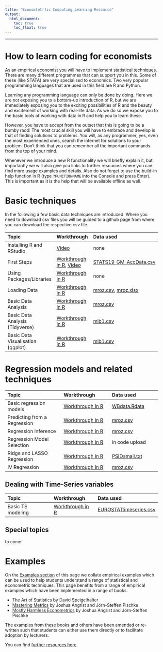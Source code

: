 ```yaml
---
title: "Econom(etr)ic Computing Learning Resource"
output:
  html_document:
    toc: true
    toc_float: true
---
```


----

# How to learn coding for economists

As an empirical economist you will have to implement statistical techniques. There are many different programmes that can support you in this. Some of these (like STATA) are very specialised to economics. Two very popular programming languages that are used in this field are R and Python.

Learning any programming language can only be done by doing. Here we are not exposing you to a bottom-up introduction of R, but we are immediately exposing you to the exciting possibilities of R and the beauty and excitement of working with real-life data. As we do so we expose you to the basic tools of working with data in R and help you to learn these.

However, you have to accept from the outset that this is going to be a bumby raod! The most crucial skill you will have to embrace and develop is that of finding solutions to problems. You will, as any programmer, yes, even the most experienced ones, search the internet for solutions to your problem. Don't think that you can remember all the important commands from the top of your mind.

Whenever we introduce a new R functionality we will briefly explain it, but importantly we will also give you links to further resources where you can find more usage examples and details. Also do not forget to use the build-in help function in R (type `?FUNCTIONNAME` into the Console and press Enter). This is important as it is the help that will be available offline as well.

# Basic techniques

In the following a few basic data techniques are introduced. Where you need to download csv files you will be guided to a github page from where you can download the respective csv file.

| Topic | Workthrough | Data used |
|:------|:-----|:-----|
| Installing R and RStudio |  [Video](https://youtu.be/0HzKf-StvOE?si=obnXCLWVP7sIsDy4) | none
| First Steps |  [Workthrough in R](https://datasquad.github.io/ECLR/R_FirstSteps.html), [Video](https://youtu.be/fPRcu9g7ZTQ) | [STATS19_GM_AccData.csv](https://github.com/datasquad/ECLR/blob/gh-pages/data/STATS19_GM_AccData.csv)
| Using Packages/Libraries | [Workthrough in R](https://datasquad.github.io/ECLR/R_Packages.html) | none
| Loading Data | [Workthrough in R](https://datasquad.github.io/ECLR/R_DataDownload.html) | [mroz.csv](https://github.com/datasquad/ECLR/blob/gh-pages/data/Mroz.csv), [mroz.xlsx](https://github.com/datasquad/ECLR/raw/gh-pages/data/Mroz.xlsx)
| Basic Data Analysis | [Workthrough in R](https://datasquad.github.io/ECLR/R_BasicDataAnalysis.html) | [mroz.csv](https://github.com/datasquad/ECLR/blob/gh-pages/data/Mroz.csv) 
| Basic Data Analysis (Tidyverse) | [Workthrough in R](https://datasquad.github.io/ECLR/R_SummaryStatsTidyverse.html) | [mlb1.csv](https://github.com/datasquad/ECLR/blob/gh-pages/data/mlb1.csv) 
| Basic Data Visualisation (ggplot) | [Workthrough in R](https://datasquad.github.io/ECLR/R_GraphIntro.html) | [mlb1.csv](https://github.com/datasquad/ECLR/blob/gh-pages/data/mlb1.csv) 

# Regression models and related techniques

| Topic | Workthrough | Data used |
|:------|:-----|:-----|
| Basic regression models | [Workthrough in R](https://datasquad.github.io/ECLR/R_RegressionIntro.html) | [WBdata.Rdata](https://github.com/datasquad/ECLR/blob/gh-pages/data/WBdata.Rdata) 
| Predicting from a Regression | [Workthrough in R](https://datasquad.github.io/ECLR/R_RegressionPrediction/R_RegressionPrediction.html) | [mroz.csv](https://github.com/datasquad/ECLR/blob/gh-pages/data/Mroz.csv)
| Regression Inference | [Workthrough in R](https://datasquad.github.io/ECLR/R_RegressionInference.html) | [mroz.csv](https://github.com/datasquad/ECLR/blob/gh-pages/data/Mroz.csv)
| Regression Model Selection | [Workthrough in R](https://datasquad.github.io/ECLR/R_VariableSelection_Credit/R_VariableSelection_Credit.html) | in code upload
| Ridge and LASSO Regression | [Workthrough in R](https://datasquad.github.io/ECLR/R_RidgeLasso/R_RidgeLasso.html) | [PSIDsmall.txt](https://github.com/datasquad/ECLR/blob/gh-pages/data/PSIDsmall.txt)
| IV Regression | [Workthrough in R](https://datasquad.github.io/ECLR/R_RegressionIV.html) | [mroz.csv](https://github.com/datasquad/ECLR/blob/gh-pages/data/Mroz.csv)

## Dealing with Time-Series variables

| Topic | Workthrough | Data used |
|:------|:-----|:-----|
| Basic TS modeling | [Workthrough in R](https://datasquad.github.io/ECLR/R_TS_Modelling.html) | [EUROSTATtimeseries.csv](https://github.com/datasquad/ECLR/blob/gh-pages/data/EUROSTATtimeseries.csv) 


## Special topics

to come

# Examples

On the [Examples section](https://datasquad.github.io/ECLR/examples.html) of this page we collate empirical examples which can be used to help students understand a range of statistical and econometric techniques. This page benefits from a range of empirical examples which have been implemented in a range of books.

- [The Art of Statistics](https://dspiegel29.github.io/ArtofStatistics/) by David Speigelhalter
- [Mastering Metrics](https://www.masteringmetrics.com/) by Joshua Angrist and J&ouml;rn-Steffen Pischke
- [Mostly Harmless Econometrics](https://economics.mit.edu/faculty/angrist/data1/mhe) by Joshua Angrist and J&ouml;rn-Steffen Pischke

The examples from these books and others have been amended or re-written such that students can either use them directly or to facilitate adoption by lecturers.

You can find [further resources here](https://datasquad.github.io/ECLR/resources.html).
